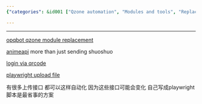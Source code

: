 ```yaml
---
{"categories": &id001 ["Qzone automation", "Modules and tools", "Replacing qzone module", "Logging in via QR code", "Uploading files with Playwright", "AnimeAPI for shuoshuo", "Automating activities"], "category": "Automation", "date": "2022-10-31 16:02:13", "description": "This article explores different methods for automating Qzone activities using various modules and tools. It covers replacing the qzone module, logging in via QR code, uploading files with Playwright, and utilizing the AnimeAPI for more than just sending shuoshuo.", "tags": *id001, "title": "qzone send shuoshuo"}

---
```


------

[opqbot qzone module replacement](https://github.com/RockChinQ/OpenCamwall/blob/master/pkg/qzone/model.py)

[animeapi](https://github.com/James4Ever0/AnimeAPI) more than just sending shuoshuo

[login via qrcode](https://github.com/YukariChiba/QZone-Bot/blob/master/tokens.py)

[playwright upload file](https://www.programsbuzz.com/article/playwright-upload-file#:~:text=Uploading%20a%20file%20using%20playwright%20is%20easy%20now,files%20can%20also%20be%20passed%20in%20the%20array.)

有很多上传接口 都可以这样自动化 因为这些接口可能会变化 自己写成playwright脚本是最省事的方案

